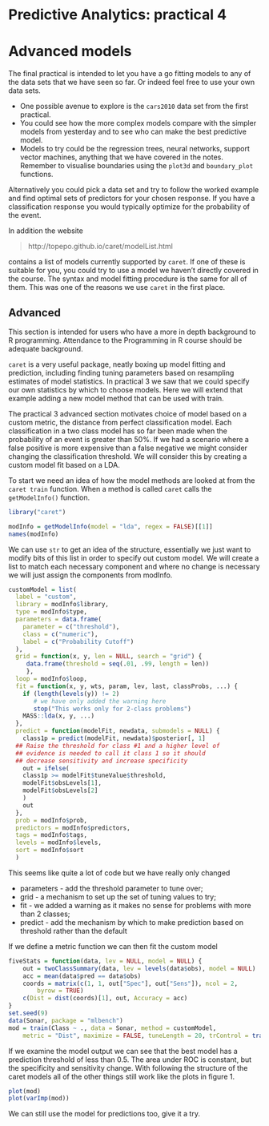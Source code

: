 # Predictive Analytics: practical 4

# Advanced models
 
The final practical is intended to let you have a go fitting models to any of the data sets that we have seen so far. Or indeed feel free to use your own data sets.

- One possible avenue to explore is the `cars2010` data set from the first practical.
- You could see how the more complex models compare with the simpler models from yesterday and to see who can make the best predictive model.
- Models to try could be the regression trees, neural networks, support vector machines, anything that we have covered in the notes. Remember to visualise boundaries using the `plot3d` and `boundary_plot` functions.


\noindent Alternatively you could pick a data set and try to follow the worked example and find optimal sets of predictors for your chosen response. If you have a classification response you would typically optimize for the probability of the event.

In addition the website

> http://topepo.github.io/caret/modelList.html

contains a list of models currently supported by `caret`. If one of these is suitable for you, you could try to use a model we haven't directly covered in the course. The syntax and model fitting procedure is the same for all of them. This was one of the reasons we use `caret` in the first place.

## Advanced

This section is intended for users who have a more in depth background to R programming. Attendance to the Programming in R course should be adequate background.

`caret` is a very useful package, neatly boxing up model fitting and prediction, including finding tuning parameters based on resampling estimates of model statistics. In practical $3$ we saw that we could specify our own statistics by which to choose models. Here we will extend that example adding a new model method that can be used with train.

The practical $3$ advanced section motivates choice of model based on a custom metric, the distance from perfect classification model. Each classification in a two class model has so far been made when the probability of an event is greater than 50\%. If we had a scenario where a false positive is more expensive than a false negative we might consider changing the classification threshold. We will consider this by creating a custom model fit based on a LDA.

To start we need an idea of how the model methods are looked at from the `caret train` function. When a method is called `caret` calls the `getModelInfo()` function.
 
```r
library("caret")
```
```r
modInfo = getModelInfo(model = "lda", regex = FALSE)[[1]]
names(modInfo)
```

\noindent We can use `str` to get an idea of the structure, essentially we just want to modify bits of this list in order to specify out custom model. We will create a list to match each necessary component and where no change is necessary we will just assign the components from modInfo.



```r
customModel = list(
  label = "custom",
  library = modInfo$library,
  type = modInfo$type,
  parameters = data.frame(
    parameter = c("threshold"),
    class = c("numeric"),
    label = c("Probability Cutoff")
  ),
  grid = function(x, y, len = NULL, search = "grid") {
     data.frame(threshold = seq(.01, .99, length = len))
     },
  loop = modInfo$loop,
  fit = function(x, y, wts, param, lev, last, classProbs, ...) {
    if (length(levels(y)) != 2)
       # we have only added the warning here
       stop("This works only for 2-class problems")
    MASS::lda(x, y, ...)
  },
  predict = function(modelFit, newdata, submodels = NULL) {
    class1p = predict(modelFit, newdata)$posterior[, 1]
  ## Raise the threshold for class #1 and a higher level of
  ## evidence is needed to call it class 1 so it should
  ## decrease sensitivity and increase specificity
    out = ifelse(
    class1p >= modelFit$tuneValue$threshold,
    modelFit$obsLevels[1],
    modelFit$obsLevels[2]
    )
    out
  },
  prob = modInfo$prob,
  predictors = modInfo$predictors,
  tags = modInfo$tags,
  levels = modInfo$levels,
  sort = modInfo$sort
  )
```


\noindent This seems like quite a lot of code but we have really only changed

  - parameters - add the threshold parameter to tune over;
  - grid - a mechanism to set up the set of tuning values to try;
  - fit - we added a warning as it makes no sense for problems with more than $2$ classes;
  - predict - add the mechanism by which to make prediction based on threshold rather than the default


\noindent If we define a metric function we can then fit the custom model



```r
fiveStats = function(data, lev = NULL, model = NULL) {
    out = twoClassSummary(data, lev = levels(data$obs), model = NULL)
    acc = mean(data$pred == data$obs)
    coords = matrix(c(1, 1, out["Spec"], out["Sens"]), ncol = 2,
        byrow = TRUE)
    c(Dist = dist(coords)[1], out, Accuracy = acc)
}
set.seed(9)
data(Sonar, package = "mlbench")
mod = train(Class ~ ., data = Sonar, method = customModel,
    metric = "Dist", maximize = FALSE, tuneLength = 20, trControl = trainControl(method = "cv", classProbs = TRUE, summaryFunction = fiveStats))
```


\noindent If we examine the model output we can see that the best model has a prediction threshold of less than 0.5. The area under ROC is constant, but the specificity and sensitivity change. With following the structure of the caret models all of the other things still work like the plots in figure 1.


```r
plot(mod)
plot(varImp(mod))
```

\noindent We can still use the model for predictions too, give it a try.
